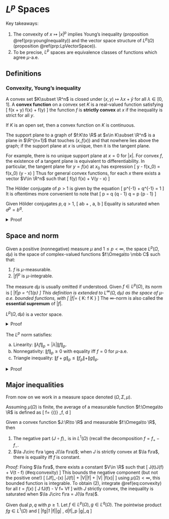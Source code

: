# $L^p$ Spaces 

Key takeaways: 

1. The convexity of $x\mapsto |x|^p$ implies Young's inequality 
    (proposition \@ref(prp:youngInequality)) 
    and the vector space structure of $L^p(\Omega)$ 
    (proposition \@ref(prp:LpVectorSpace)). 
2. To be precise, $L^p$ spaces are equivalence classes of 
    functions which agree $\mu$-a.e.

## Definitions {-}
### Convexity, Young's inequality {-}

:::{.definition name="convex set and function"}
A convex set $K\subset \R^n$ is closed under 
$(x, y)\mapsto \lambda x + \bar y$ 
for all $\lambda \in [0, 1]$. A **convex function** 
on a convex set $K$ is a real-valued function satisfying 
\[ 
    f(\lambda x + \bar \lambda y) 
    \leq \lambda f(x) + \bar \lambda f(y)
\] 
the function $f$ is **strictly convex** at $x$ if the 
inequality is strict for all $y$. 
:::

:::{.proposition}
If $K$ is an open set, then a convex function on $K$ is continuous. 
:::

:::{.definition name="support plane"}
The support plane to a graph of $f:K\to \R$ at 
$x\in K\subset \R^n$ is a plane in $\R^{n+1}$ that 
touches $(x, f(x))$ and that nowhere lies above the graph; 
if the support plane at $x$ is unique, then it is the tangent plane. 
:::
For example, there is no unique support plane at $x=0$ for $|x|$. 
For convex $f$, the existence of a tangent plane is equivalent 
to differentiability. In particular, the tangent plane 
for $y=f(x)$ at $x_0$ has expression 
\[ 
    y - f(x_0) = \nabla f(x_0) \cdot (y - x)
\] 
Thus for general convex functions, for each $x$ there exists 
a vector $V\in \R^n$ such that 
\[ 
    f(y) \geq f(x) + V\cdot (y - x)
\] 

:::{.definition name="Hölder conjugate"}
The Hölder conjugate of $p>1$ is given by the equation 
\[ 
    p^{-1} + q^{-1} = 1
\] 
It is oftentimes more convenient to note that 
\[ 
    p = \df q {q - 1} \iff q = \df p {p - 1}
\] 
:::

:::{.proposition #youngInequality name="Young's inequality"}
Given Hölder conjugates $p, q>1$, 
\[ 
    ab \leq \df {a^p}{p} + \df{b^q}{q}, \quad \forall a, b\geq 0
\] 
Equality is saturated when $a^p = b^q$. 
:::
<details>
<summary>Proof</summary>
Consider the convex function $f(a) = \df{a^p}{p}$. 
Its Legendre transform is 
\begin{align}
    g(b) 
    &= \sup_a \left(ab - \df {a^p}{p}\right) 
    = a_*b - \df{a_*^p}{p},\quad a_* = b^{1/(p-1)} \\ 
    &= b^{1 + 1/(p-1)} - \df 1 p b^{p/(p-1)} = b^q - \df 1 p b^q 
    = \df{b^q}{q}
\end{align}
Young's inequality follows from the variational characterization 
of the Legendre transform. 
Equality is saturated when $a=b^{1/(p-1)} \iff a^p = b^q$. 
</details>

## Space and norm {-}

:::{.definition name="Lp space, norm"}
Given a positive (nonnegative) measure 
$\mu$ and $1\leq p<\infty$, the space 
$L^p(\Omega, d\mu)$
is the space of complex-valued functions $f:\Omega\to \mbb C$ 
such that: 

1. $f$ is $\mu$-measurable. 
2. $|f|^p$ is $\mu$-integrable. 

The measure $d\mu$ is usually omitted if understood. 
Given $f\in L^p(\Omega)$, its norm is 
\[ 
    \|f\|_p = \left[\int_\Omega |f(x)|^p \mu(dx)\right]^{1/p}
\] 
This definition is extended to $L^\infty(\Omega, d\mu)$ 
as the space of $\mu$-a.e. bounded functions, with 
\[ 
    \|f\|_\infty = \inf \{
        K: f \leq K \text{ for } \mu\text{-a.e.}
    \}
\] 
The $\infty$-norm is also called the **essential supremum** 
of $|f|$. 
:::

:::{.proposition #LpVectorSpace name="vector space property"}
$L^p(\Omega, d\mu)$ is a vector space. 
:::
<details>
<summary>Proof</summary>
Closure under scalar multiplication is apparant. 
Closure under addition follows from the convexity of $|x|^p$. 
\[ 
    \left\|\df{\alpha + \beta}{2}\right\|^p \leq \df{|\alpha|^p + |\beta|^p}{2}
\] 
which follows from the convexity of $|x|^p$. 
</details>

:::{.proposition name="norm properties"}
The $L^p$ norm satisfies: 

a. Linearity: $\|\lambda f\|_p = |\lambda| \|f\|_p$. 
b. Nonnegativity: $\|f\|_p\geq 0$ with equality iff $f=0$ for $\mu$-a.e. 
c. Triangle inequality: $\|f+g\|_p \leq \|f_p\| + \|g\|_p$. 
:::

<details>
<summary>Proof</summary>
Linearity is apparant, for the second part, 
$\|f\|_p = 0 \iff \|f^p\|_1 = 0 \iff f=0$, the second and 
third $=0$ are to be understood as $\mu$-a.e. 
</details>


## Major inequalities {-}

From now on we work in a measure space denoted 
$(\Omega, \Sigma, \mu)$. 

Assuming $\mu(\Omega)$ is finite, the average of 
a measurable function $f:\Omega\to \R$ is defined as 
\[ 
    \la f\ra = \df 1 {\mu(\Omega)} \int_\Omega f\, d\mu 
\] 

:::{.theorem name="Jensen's inequality"}
Given a convex function $J:\R\to \R$ and 
measurable $f:\Omega\to \R$, then 

1. The negative part $(J\circ f)_-$ is in $L^1(\Omega)$ 
    (recall the decomposition $f=f_+ - f_-$. 
2. $\la J\circ f\ra \geq J(\la f\ra)$; when $J$ is strictly 
convex at $\la f\ra$, there is equality iff $f$ is constant. 
:::
_Proof:_ Fixing $\la f\ra$, there exists a constant $V\in \R$ 
such that 
\[ 
    J(\forall t)\geq J(\la f\ra) + V(t - \la f\ra)
    (\#eq:convexity) 
\] 
This bounds the negative component (but not the positive one!) 
\[ 
    [J\circ f]_-(x) \leq |J(\la f\ra)| + |V||\la f\ra| + |V| |f(x)| 
\] 
using $\mu(\Omega)<\infty$, this bounded function is integrable. 
To obtain (2), integrate \@ref(eq:convexity) for all $t=f(x)$ 
\[ 
    \la J \circ f\ra \geq J(\la f\ra) - V \la f\ra + V\la f\ra 
\] 
with $J$ strictly convex, the inequality is saturated 
when $\la J\circ f\ra = J(\la f\ra)$. 

:::{.theorem name="Hölder's inequality"}
Given dual $p, q$ with $p\geq 1$. Let $f\in L^p(\Omega), g\in L^q(\Omega)$. 
The pointwise product $fg\in L^1(\Omega)$ and 
\[ 
    \|fg\|_1 \leq \int_\Omega |f||g| \, d\mu \leq \|f\|_p \|g\|_q 
\] 
:::
